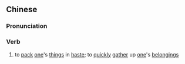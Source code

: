 {{also|促装}}
==Chinese==
{{zh-forms|s=促装}}

===Pronunciation===
{{zh-pron
|m=cùzhuāng
|cat=v
}}

===Verb===
{{zh-verb}}

# {{lb|zh|archaic}} to [[pack]] [[one]]'s [[thing]]s in [[haste]]; to [[quickly]] [[gather]] up [[one]]'s [[belonging]]s